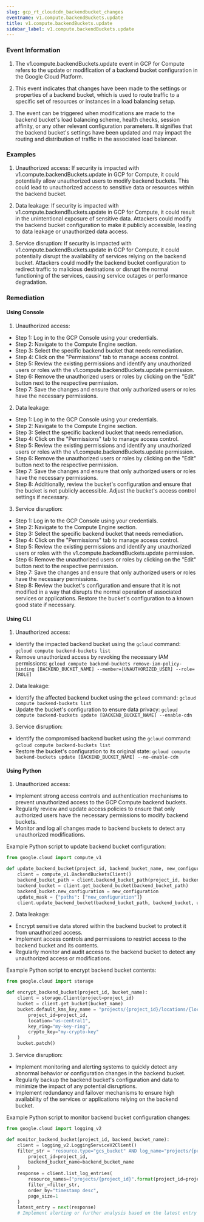 ```yaml
--- 
slug: gcp_rt_cloudcdn_backendbucket_changes
eventname: v1.compute.backendBuckets.update
title: v1.compute.backendBuckets.update
sidebar_label: v1.compute.backendBuckets.update
---
```

                       
### Event Information

1. The v1.compute.backendBuckets.update event in GCP for Compute refers to the update or modification of a backend bucket configuration in the Google Cloud Platform. 

2. This event indicates that changes have been made to the settings or properties of a backend bucket, which is used to route traffic to a specific set of resources or instances in a load balancing setup.

3. The event can be triggered when modifications are made to the backend bucket's load balancing scheme, health checks, session affinity, or any other relevant configuration parameters. It signifies that the backend bucket's settings have been updated and may impact the routing and distribution of traffic in the associated load balancer.


### Examples

1. Unauthorized access: If security is impacted with v1.compute.backendBuckets.update in GCP for Compute, it could potentially allow unauthorized users to modify backend buckets. This could lead to unauthorized access to sensitive data or resources within the backend bucket.

2. Data leakage: If security is impacted with v1.compute.backendBuckets.update in GCP for Compute, it could result in the unintentional exposure of sensitive data. Attackers could modify the backend bucket configuration to make it publicly accessible, leading to data leakage or unauthorized data access.

3. Service disruption: If security is impacted with v1.compute.backendBuckets.update in GCP for Compute, it could potentially disrupt the availability of services relying on the backend bucket. Attackers could modify the backend bucket configuration to redirect traffic to malicious destinations or disrupt the normal functioning of the services, causing service outages or performance degradation.

### Remediation

#### Using Console

1. Unauthorized access:
- Step 1: Log in to the GCP Console using your credentials.
- Step 2: Navigate to the Compute Engine section.
- Step 3: Select the specific backend bucket that needs remediation.
- Step 4: Click on the "Permissions" tab to manage access control.
- Step 5: Review the existing permissions and identify any unauthorized users or roles with the v1.compute.backendBuckets.update permission.
- Step 6: Remove the unauthorized users or roles by clicking on the "Edit" button next to the respective permission.
- Step 7: Save the changes and ensure that only authorized users or roles have the necessary permissions.

2. Data leakage:
- Step 1: Log in to the GCP Console using your credentials.
- Step 2: Navigate to the Compute Engine section.
- Step 3: Select the specific backend bucket that needs remediation.
- Step 4: Click on the "Permissions" tab to manage access control.
- Step 5: Review the existing permissions and identify any unauthorized users or roles with the v1.compute.backendBuckets.update permission.
- Step 6: Remove the unauthorized users or roles by clicking on the "Edit" button next to the respective permission.
- Step 7: Save the changes and ensure that only authorized users or roles have the necessary permissions.
- Step 8: Additionally, review the bucket's configuration and ensure that the bucket is not publicly accessible. Adjust the bucket's access control settings if necessary.

3. Service disruption:
- Step 1: Log in to the GCP Console using your credentials.
- Step 2: Navigate to the Compute Engine section.
- Step 3: Select the specific backend bucket that needs remediation.
- Step 4: Click on the "Permissions" tab to manage access control.
- Step 5: Review the existing permissions and identify any unauthorized users or roles with the v1.compute.backendBuckets.update permission.
- Step 6: Remove the unauthorized users or roles by clicking on the "Edit" button next to the respective permission.
- Step 7: Save the changes and ensure that only authorized users or roles have the necessary permissions.
- Step 8: Review the bucket's configuration and ensure that it is not modified in a way that disrupts the normal operation of associated services or applications. Restore the bucket's configuration to a known good state if necessary.

#### Using CLI

1. Unauthorized access:
- Identify the impacted backend bucket using the `gcloud` command: `gcloud compute backend-buckets list`
- Remove unauthorized access by revoking the necessary IAM permissions: `gcloud compute backend-buckets remove-iam-policy-binding [BACKEND_BUCKET_NAME] --member=[UNAUTHORIZED_USER] --role=[ROLE]`

2. Data leakage:
- Identify the affected backend bucket using the `gcloud` command: `gcloud compute backend-buckets list`
- Update the bucket's configuration to ensure data privacy: `gcloud compute backend-buckets update [BACKEND_BUCKET_NAME] --enable-cdn`

3. Service disruption:
- Identify the compromised backend bucket using the `gcloud` command: `gcloud compute backend-buckets list`
- Restore the bucket's configuration to its original state: `gcloud compute backend-buckets update [BACKEND_BUCKET_NAME] --no-enable-cdn`

#### Using Python

1. Unauthorized access:
- Implement strong access controls and authentication mechanisms to prevent unauthorized access to the GCP Compute backend buckets.
- Regularly review and update access policies to ensure that only authorized users have the necessary permissions to modify backend buckets.
- Monitor and log all changes made to backend buckets to detect any unauthorized modifications. 

Example Python script to update backend bucket configuration:
```python
from google.cloud import compute_v1

def update_backend_bucket(project_id, backend_bucket_name, new_configuration):
    client = compute_v1.BackendBucketsClient()
    backend_bucket_path = client.backend_bucket_path(project_id, backend_bucket_name)
    backend_bucket = client.get_backend_bucket(backend_bucket_path)
    backend_bucket.new_configuration = new_configuration
    update_mask = {"paths": ["new_configuration"]}
    client.update_backend_bucket(backend_bucket_path, backend_bucket, update_mask)
```

2. Data leakage:
- Encrypt sensitive data stored within the backend bucket to protect it from unauthorized access.
- Implement access controls and permissions to restrict access to the backend bucket and its contents.
- Regularly monitor and audit access to the backend bucket to detect any unauthorized access or modifications.

Example Python script to encrypt backend bucket contents:
```python
from google.cloud import storage

def encrypt_backend_bucket(project_id, bucket_name):
    client = storage.Client(project=project_id)
    bucket = client.get_bucket(bucket_name)
    bucket.default_kms_key_name = "projects/{project_id}/locations/{location}/keyRings/{key_ring}/cryptoKeys/{crypto_key}".format(
        project_id=project_id,
        location="us-central1",
        key_ring="my-key-ring",
        crypto_key="my-crypto-key"
    )
    bucket.patch()
```

3. Service disruption:
- Implement monitoring and alerting systems to quickly detect any abnormal behavior or configuration changes in the backend bucket.
- Regularly backup the backend bucket's configuration and data to minimize the impact of any potential disruptions.
- Implement redundancy and failover mechanisms to ensure high availability of the services or applications relying on the backend bucket.

Example Python script to monitor backend bucket configuration changes:
```python
from google.cloud import logging_v2

def monitor_backend_bucket(project_id, backend_bucket_name):
    client = logging_v2.LoggingServiceV2Client()
    filter_str = 'resource.type="gcs_bucket" AND log_name="projects/{project_id}/logs/cloudaudit.googleapis.com%2Factivity" AND protoPayload.methodName="storage.setIamPermissions" AND protoPayload.resourceName="projects/_/buckets/{backend_bucket_name}"'.format(
        project_id=project_id,
        backend_bucket_name=backend_bucket_name
    )
    response = client.list_log_entries(
        resource_names=["projects/{project_id}".format(project_id=project_id)],
        filter_=filter_str,
        order_by="timestamp desc",
        page_size=1
    )
    latest_entry = next(response)
    # Implement alerting or further analysis based on the latest entry
```



 